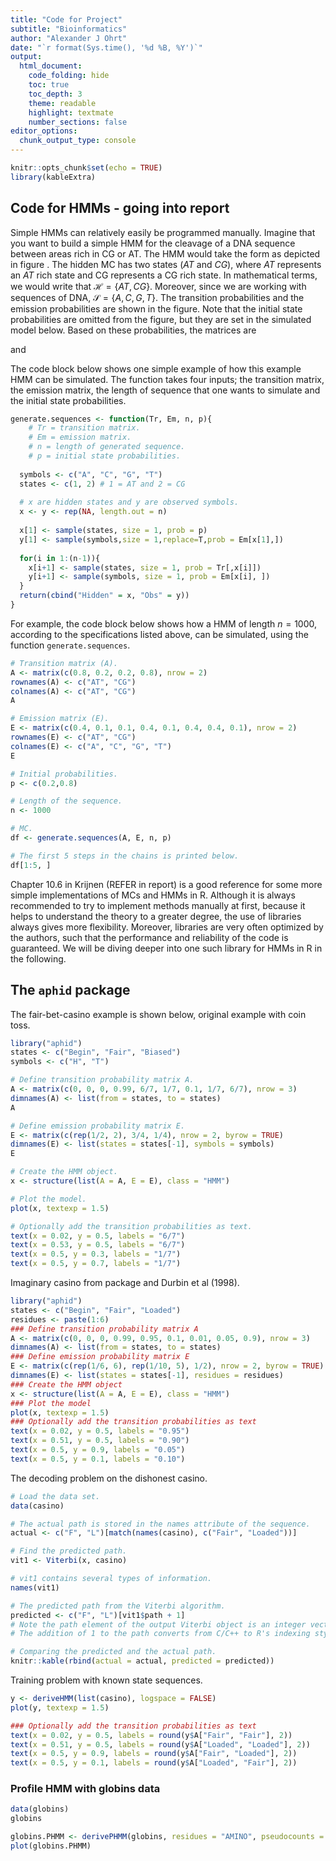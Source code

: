 ```yaml
---
title: "Code for Project"
subtitle: "Bioinformatics"
author: "Alexander J Ohrt"
date: "`r format(Sys.time(), '%d %B, %Y')`"
output: 
  html_document:
    code_folding: hide
    toc: true
    toc_depth: 3
    theme: readable
    highlight: textmate
    number_sections: false
editor_options: 
  chunk_output_type: console
---
```


```r
knitr::opts_chunk$set(echo = TRUE)
library(kableExtra)
```

## Code for HMMs - going into report

Simple HMMs can relatively easily be programmed manually. Imagine that you want to build a simple HMM for the cleavage of a DNA sequence between areas rich in CG or AT. The HMM would take the form as depicted in figure \ref{fig:toy_hmm}. The hidden MC has two states ($AT$ and $CG$), where $AT$ represents an $AT$ rich state and CG represents a CG rich state. In mathematical terms, we would write that $\mathcal{H} = \{AT, CG\}$. Moreover, since we are working with sequences of DNA, $\mathcal{S} = \{A,C,G,T\}$. The transition probabilities and the emission probabilities are shown in the figure. Note that the initial state probabilities are omitted from the figure, but they are set in the simulated model below. Based on these probabilities, the matrices are

\begin{equation*}
  \mathcal{T} = \begin{bmatrix}
      \mathcal{T}_{AT, AT} & \mathcal{T}_{AT, CG} \\
      \mathcal{T}_{CG, AT} & \mathcal{T}_{CG, CG}  \\
  \end{bmatrix} = \mathcal{T} = \begin{bmatrix}
      0.8 & 0.2 \\
      0.2 & 0.8  \\
  \end{bmatrix},
\end{equation*}

and 

\begin{equation*}
  \mathcal{E} = \begin{bmatrix}
      \mathcal{E}_{AT, A} & \mathcal{E}_{AT, C} & \mathcal{E}_{AT, G} & \mathcal{E}_{AT, T}\\
      \mathcal{E}_{CG, A} & \mathcal{E}_{CG, C} & \mathcal{E}_{CG, G} & \mathcal{E}_{CG, T}\\
  \end{bmatrix} = \begin{bmatrix}
     0.4 & 0.1 & 0.1 & 0.4 \\
      0.1 & 0.4 & 0.4 & 0.1 \\
  \end{bmatrix}.
\end{equation*}

The code block below shows one simple example of how this example HMM can be simulated. The function takes four inputs; the transition matrix, the emission matrix, the length of sequence that one wants to simulate and the initial state probabilities. 

```r
generate.sequences <- function(Tr, Em, n, p){
    # Tr = transition matrix.
    # Em = emission matrix.
    # n = length of generated sequence.
    # p = initial state probabilities. 
    
  symbols <- c("A", "C", "G", "T")
  states <- c(1, 2) # 1 = AT and 2 = CG
  
  # x are hidden states and y are observed symbols. 
  x <- y <- rep(NA, length.out = n)
  
  x[1] <- sample(states, size = 1, prob = p)
  y[1] <- sample(symbols,size = 1,replace=T,prob = Em[x[1],])
  
  for(i in 1:(n-1)){
    x[i+1] <- sample(states, size = 1, prob = Tr[,x[i]])
    y[i+1] <- sample(symbols, size = 1, prob = Em[x[i], ])
  }
  return(cbind("Hidden" = x, "Obs" = y))
}
```

For example, the code block below shows how a HMM of length $n = 1000$, according to the specifications listed above, can be simulated, using the function `generate.sequences`.

```r
# Transition matrix (A).
A <- matrix(c(0.8, 0.2, 0.2, 0.8), nrow = 2)
rownames(A) <- c("AT", "CG")
colnames(A) <- c("AT", "CG")
A

# Emission matrix (E).
E <- matrix(c(0.4, 0.1, 0.1, 0.4, 0.1, 0.4, 0.4, 0.1), nrow = 2)
rownames(E) <- c("AT", "CG")
colnames(E) <- c("A", "C", "G", "T")
E

# Initial probabilities.
p <- c(0.2,0.8)

# Length of the sequence.
n <- 1000

# MC.
df <- generate.sequences(A, E, n, p)

# The first 5 steps in the chains is printed below. 
df[1:5, ]
```

Chapter 10.6 in Krijnen (REFER in report) is a good reference for some more simple implementations of MCs and HMMs in R. Although it is always recommended to try to implement methods manually at first, because it helps to understand the theory to a greater degree, the use of libraries always gives more flexibility. Moreover, libraries are very often optimized by the authors, such that the performance and reliability of the code is guaranteed. We will be diving deeper into one such library for HMMs in R in the following. 

## The `aphid` package

The fair-bet-casino example is shown below, original example with coin toss. 

```r
library("aphid")
states <- c("Begin", "Fair", "Biased")
symbols <- c("H", "T")

# Define transition probability matrix A.
A <- matrix(c(0, 0, 0, 0.99, 6/7, 1/7, 0.1, 1/7, 6/7), nrow = 3)
dimnames(A) <- list(from = states, to = states)
A

# Define emission probability matrix E.
E <- matrix(c(rep(1/2, 2), 3/4, 1/4), nrow = 2, byrow = TRUE)
dimnames(E) <- list(states = states[-1], symbols = symbols)
E

# Create the HMM object.
x <- structure(list(A = A, E = E), class = "HMM")

# Plot the model.
plot(x, textexp = 1.5)

# Optionally add the transition probabilities as text.
text(x = 0.02, y = 0.5, labels = "6/7")
text(x = 0.53, y = 0.5, labels = "6/7")
text(x = 0.5, y = 0.3, labels = "1/7")
text(x = 0.5, y = 0.7, labels = "1/7")
```

Imaginary casino from package and Durbin et al (1998). 

```r
library("aphid")
states <- c("Begin", "Fair", "Loaded")
residues <- paste(1:6)
### Define transition probability matrix A
A <- matrix(c(0, 0, 0, 0.99, 0.95, 0.1, 0.01, 0.05, 0.9), nrow = 3)
dimnames(A) <- list(from = states, to = states)
### Define emission probability matrix E
E <- matrix(c(rep(1/6, 6), rep(1/10, 5), 1/2), nrow = 2, byrow = TRUE)
dimnames(E) <- list(states = states[-1], residues = residues)
### Create the HMM object
x <- structure(list(A = A, E = E), class = "HMM")
### Plot the model
plot(x, textexp = 1.5)
### Optionally add the transition probabilities as text
text(x = 0.02, y = 0.5, labels = "0.95")
text(x = 0.51, y = 0.5, labels = "0.90")
text(x = 0.5, y = 0.9, labels = "0.05")
text(x = 0.5, y = 0.1, labels = "0.10")
```

The decoding problem on the dishonest casino.

```r
# Load the data set.
data(casino) 

# The actual path is stored in the names attribute of the sequence.
actual <- c("F", "L")[match(names(casino), c("Fair", "Loaded"))]

# Find the predicted path.
vit1 <- Viterbi(x, casino)

# vit1 contains several types of information. 
names(vit1)

# The predicted path from the Viterbi algorithm. 
predicted <- c("F", "L")[vit1$path + 1]
# Note the path element of the output Viterbi object is an integer vector.
# The addition of 1 to the path converts from C/C++ to R's indexing style.

# Comparing the predicted and the actual path. 
knitr::kable(rbind(actual = actual, predicted = predicted))
```

Training problem with known state sequences. 

```r
y <- deriveHMM(list(casino), logspace = FALSE)
plot(y, textexp = 1.5)

### Optionally add the transition probabilities as text
text(x = 0.02, y = 0.5, labels = round(y$A["Fair", "Fair"], 2))
text(x = 0.51, y = 0.5, labels = round(y$A["Loaded", "Loaded"], 2))
text(x = 0.5, y = 0.9, labels = round(y$A["Fair", "Loaded"], 2))
text(x = 0.5, y = 0.1, labels = round(y$A["Loaded", "Fair"], 2))
```

### Profile HMM with **globins** data

```r
data(globins)
globins

globins.PHMM <- derivePHMM(globins, residues = "AMINO", pseudocounts = "Laplace")
plot(globins.PHMM)
```

